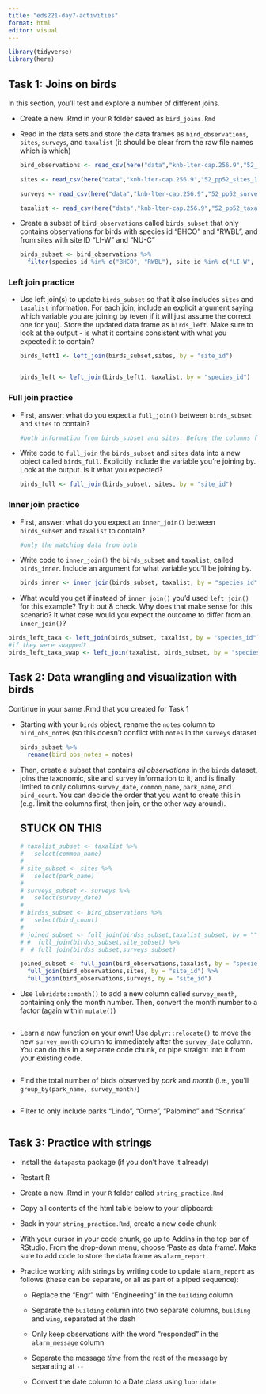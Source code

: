 ```yaml
---
title: "eds221-day7-activities"
format: html
editor: visual
---
```


```r
library(tidyverse)
library(here)
```

## **Task 1: Joins on birds**

In this section, you'll test and explore a number of different joins.

-   Create a new .Rmd in your `R` folder saved as `bird_joins.Rmd`

-   Read in the data sets and store the data frames as `bird_observations`, `sites`, `surveys`, and `taxalist` (it should be clear from the raw file names which is which)

    ```r
    bird_observations <- read_csv(here("data","knb-lter-cap.256.9","52_pp52_birds_1.csv"))

    sites <- read_csv(here("data","knb-lter-cap.256.9","52_pp52_sites_1.csv"))

    surveys <- read_csv(here("data","knb-lter-cap.256.9","52_pp52_surveys_1.csv"))

    taxalist <- read_csv(here("data","knb-lter-cap.256.9","52_pp52_taxalist_1.csv"))
    ```

-   Create a subset of `bird_observations` called `birds_subset` that only contains observations for birds with species id "BHCO" and "RWBL", and from sites with site ID "LI-W" and "NU-C"

    ```r
    birds_subset <- bird_observations %>% 
      filter(species_id %in% c("BHCO", "RWBL"), site_id %in% c("LI-W", "NU-C"))
    ```

### **Left join practice**

-   Use left join(s) to update `birds_subset` so that it also includes `sites` and `taxalist` information. For each join, include an explicit argument saying which variable you are joining by (even if it will just assume the correct one for you). Store the updated data frame as `birds_left`. Make sure to look at the output - is what it contains consistent with what you expected it to contain?

    ```r
    birds_left1 <- left_join(birds_subset,sites, by = "site_id")


    birds_left <- left_join(birds_left1, taxalist, by = "species_id")
    ```

### **Full join practice**

-   First, answer: what do you expect a `full_join()` between `birds_subset` and `sites` to contain?

    ```r
    #both information from birds_subset and sites. Before the columns from sites were left out because there was no match in birds_subset.
    ```

-   Write code to `full_join` the `birds_subset` and `sites` data into a new object called `birds_full`. Explicitly include the variable you're joining by. Look at the output. Is it what you expected?

    ```r
    birds_full <- full_join(birds_subset, sites, by = "site_id")
    ```

### **Inner join practice**

-   First, answer: what do you expect an `inner_join()` between `birds_subset` and `taxalist` to contain?

    ```r
    #only the matching data from both
    ```

-   Write code to `inner_join()` the `birds_subset` and `taxalist`, called `birds_inner`. Include an argument for what variable you'll be joining by.

    ```r
    birds_inner <- inner_join(birds_subset, taxalist, by = "species_id")
    ```

-   What would you get if instead of `inner_join()` you'd used `left_join()` for this example? Try it out & check. Why does that make sense for this scenario? It what case would you expect the outcome to differ from an `inner_join()`?

```r
birds_left_taxa <- left_join(birds_subset, taxalist, by = "species_id")
#if they were swapped?
birds_left_taxa_swap <- left_join(taxalist, birds_subset, by = "species_id")
```

## **Task 2: Data wrangling and visualization with birds**

Continue in your same .Rmd that you created for Task 1

-   Starting with your `birds` object, rename the `notes` column to `bird_obs_notes` (so this doesn't conflict with `notes` in the `surveys` dataset

    ```r
    birds_subset %>% 
      rename(bird_obs_notes = notes)
    ```

-   Then, create a subset that contains *all observations* in the `birds` dataset, joins the taxonomic, site and survey information to it, and is finally limited to only columns `survey_date`, `common_name`, `park_name`, and `bird_count`. You can decide the order that you want to create this in (e.g. limit the columns first, then join, or the other way around).

    ## STUCK ON THIS

    ```r
    # taxalist_subset <- taxalist %>% 
    #   select(common_name)
    # 
    # site_subset <- sites %>% 
    #   select(park_name)
    # 
    # surveys_subset <- surveys %>% 
    #   select(survey_date)
    # 
    # birdss_subset <- bird_observations %>% 
    #   select(bird_count)
    # 
    # joined_subset <- full_join(birdss_subset,taxalist_subset, by = "") #%>% 
    # #  full_join(birdss_subset,site_subset) %>% 
    #  # full_join(birdss_subset,surveys_subset)

    joined_subset <- full_join(bird_observations,taxalist, by = "species_id") %>% 
      full_join(bird_observations,sites, by = "site_id") %>% 
      full_join(bird_observations,surveys, by = "site_id")

    ```

-   Use `lubridate::month()` to add a new column called `survey_month`, containing only the month number. Then, convert the month number to a factor (again within `mutate()`)

    ```r

    ```

-   Learn a new function on your own! Use `dplyr::relocate()` to move the new `survey_month` column to immediately after the `survey_date` column. You can do this in a separate code chunk, or pipe straight into it from your existing code.

    ```r

    ```

-   Find the total number of birds observed by *park* and *month* (i.e., you'll `group_by(park_name, survey_month)`)

    ```r

    ```

-   Filter to only include parks "Lindo", "Orme", "Palomino" and "Sonrisa"

    ```r

    ```

## **Task 3: Practice with strings**

-   Install the `datapasta` package (if you don't have it already)

-   Restart R

-   Create a new .Rmd in your `R` folder called `string_practice.Rmd`

-   Copy all contents of the html table below to your clipboard:

-   Back in your `string_practice.Rmd`, create a new code chunk

-   With your cursor in your code chunk, go up to Addins in the top bar of RStudio. From the drop-down menu, choose 'Paste as data frame'. Make sure to add code to store the data frame as `alarm_report`

-   Practice working with strings by writing code to update `alarm_report` as follows (these can be separate, or all as part of a piped sequence):

    -   Replace the "Engr" with "Engineering" in the `building` column

    -   Separate the `building` column into two separate columns, `building` and `wing`, separated at the dash

    -   Only keep observations with the word "responded" in the `alarm_message` column

    -   Separate the message *time* from the rest of the message by separating at `--`

    -   Convert the date column to a Date class using `lubridate`
